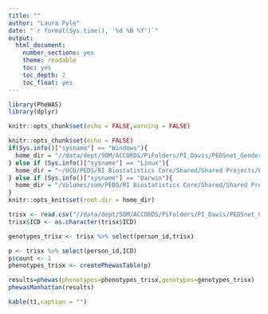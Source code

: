 ```yaml
---
title: ""
author: "Laura Pyle"
date: "`r format(Sys.time(), '%d %B %Y')`"
output:
  html_document:
    number_sections: yes
    theme: readable
    toc: yes
    toc_depth: 2
    toc_float: yes
---
```


```r
library(PheWAS)
library(dplyr)

knitr::opts_chunk$set(echo = FALSE,warning = FALSE)

knitr::opts_chunk$set(echo = FALSE)
if(Sys.info()["sysname"] == "Windows"){
  home_dir = "//data/dept/SOM/ACCORDS/PiFolders/PI_Davis/PEDSnet_Gender_Differences/DATA_Secure/B-ACCORDS_Analysts/SAS Data/PheWAS/SCA Data"
} else if (Sys.info()["sysname"] == "Linux"){
  home_dir = "~/UCD/PEDS/RI Biostatistics Core/Shared/Shared Projects/Laura/BDC/Projects"
} else if (Sys.info()["sysname"] == "Darwin"){
  home_dir = "/Volumes/som/PEDS/RI Biostatistics Core/Shared/Shared Projects/Laura/BDC/Projects"
}
knitr::opts_knit$set(root.dir = home_dir)
```

```r
trisx <- read.csv("//data/dept/SOM/ACCORDS/PiFolders/PI_Davis/PEDSnet_Gender_Differences/DATA_Secure/B-ACCORDS_Analysts/SAS Data/PheWAS/SCA Data/TrisX_PheWAS.csv",colClasses = c('character','numeric','character','character','character','character'))
trisx$ICD <- as.character(trisx$ICD)

genotypes_trisx <- trisx %>% select(person_id,trisx)

p <- trisx %>% select(person_id,ICD)
p$count <- 1
phenotypes_trisx <- createPhewasTable(p)

results=phewas(phenotypes=phenotypes_trisx,genotypes=genotypes_trisx)
phewasManhattan(results)
```


```r
kable(t1,caption = "")
```
<br>
